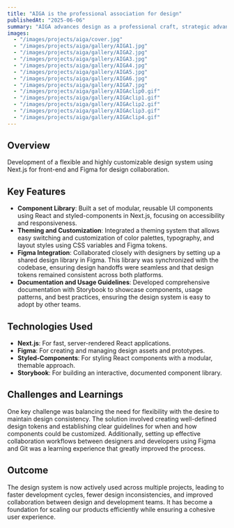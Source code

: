 ---
title: "AIGA is the professional association for design"
publishedAt: "2025-06-06"
summary: "AIGA advances design as a professional craft, strategic advantage and vital cultural force."
images:
  - "/images/projects/aiga/cover.jpg"
  - "/images/projects/aiga/gallery/AIGA1.jpg"
  - "/images/projects/aiga/gallery/AIGA2.jpg"
  - "/images/projects/aiga/gallery/AIGA3.jpg"
  - "/images/projects/aiga/gallery/AIGA4.jpg"
  - "/images/projects/aiga/gallery/AIGA5.jpg"
  - "/images/projects/aiga/gallery/AIGA6.jpg"
  - "/images/projects/aiga/gallery/AIGA7.jpg"
  - "/images/projects/aiga/gallery/AIGAclip0.gif"
  - "/images/projects/aiga/gallery/AIGAclip1.gif"
  - "/images/projects/aiga/gallery/AIGAclip2.gif"
  - "/images/projects/aiga/gallery/AIGAclip3.gif"
  - "/images/projects/aiga/gallery/AIGAclip4.gif"
---

## Overview

Development of a flexible and highly customizable design system using Next.js for front-end and Figma for design collaboration.

## Key Features

- **Component Library**: Built a set of modular, reusable UI components using React and styled-components in Next.js, focusing on accessibility and responsiveness.
- **Theming and Customization**: Integrated a theming system that allows easy switching and customization of color palettes, typography, and layout styles using CSS variables and Figma tokens.
- **Figma Integration**: Collaborated closely with designers by setting up a shared design library in Figma. This library was synchronized with the codebase, ensuring design handoffs were seamless and that design tokens remained consistent across both platforms.
- **Documentation and Usage Guidelines**: Developed comprehensive documentation with Storybook to showcase components, usage patterns, and best practices, ensuring the design system is easy to adopt by other teams.

## Technologies Used

- **Next.js**: For fast, server-rendered React applications.
- **Figma**: For creating and managing design assets and prototypes.
- **Styled-Components**: For styling React components with a modular, themable approach.
- **Storybook**: For building an interactive, documented component library.

## Challenges and Learnings

One key challenge was balancing the need for flexibility with the desire to maintain design consistency. The solution involved creating well-defined design tokens and establishing clear guidelines for when and how components could be customized. Additionally, setting up effective collaboration workflows between designers and developers using Figma and Git was a learning experience that greatly improved the process.

## Outcome

The design system is now actively used across multiple projects, leading to faster development cycles, fewer design inconsistencies, and improved collaboration between design and development teams. It has become a foundation for scaling our products efficiently while ensuring a cohesive user experience.